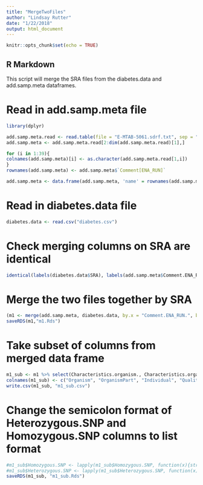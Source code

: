 ```yaml
---
title: "MergeTwoFiles"
author: "Lindsay Rutter"
date: "1/22/2018"
output: html_document
---
```


```r
knitr::opts_chunk$set(echo = TRUE)
```

## R Markdown

This script will merge the SRA files from the diabetes.data and add.samp.meta dataframes.

# Read in add.samp.meta file
```r
library(dplyr)

add.samp.meta.read <- read.table(file = "E-MTAB-5061.sdrf.txt", sep = "\t")
add.samp.meta <- add.samp.meta.read[2:dim(add.samp.meta.read)[1],]

for (i in 1:39){
colnames(add.samp.meta)[i] <- as.character(add.samp.meta.read[1,i])
}
rownames(add.samp.meta) <- add.samp.meta$`Comment[ENA_RUN]`

add.samp.meta <- data.frame(add.samp.meta, 'name' = rownames(add.samp.meta))
```

# Read in diabetes.data file
```r
diabetes.data <- read.csv("diabetes.csv")
```

# Check merging columns on SRA are identical 
```r
identical(labels(diabetes.data$SRA), labels(add.samp.meta$Comment.ENA_RUN.))
```

# Merge the two files together by SRA
```r
(m1 <- merge(add.samp.meta, diabetes.data, by.x = "Comment.ENA_RUN.", by.y = "SRA"))
saveRDS(m1,"m1.Rds")
```

# Take subset of columns from merged data frame
```r
m1_sub <- m1 %>% select(Characteristics.organism., Characteristics.organism.part., Characteristics.individual., Characteristics.single.cell.well.quality., Factor.Value.cell.type., Characteristics.sex., Characteristics.age., Characteristics.body.mass.index., Factor.Value.disease., Heterozygous.SNPs, Homozygous.SNPs)
colnames(m1_sub) <- c("Organism", "OrganismPart", "Individual", "Quality", "Cell", "Sex", "Age", "BMI", "Disease", "Heterozygous.SNP", "Homozygous.SNP")
write.csv(m1_sub, "m1_sub.csv")
```

# Change the semicolon format of Heterozygous.SNP and Homozygous.SNP columns to list format
```r
#m1_sub$Homozygous.SNP <- lapply(m1_sub$Homozygous.SNP, function(x){strsplit((as.character(x)), ";")})
#m1_sub$Heterozygous.SNP <- lapply(m1_sub$Heterozygous.SNP, function(x){strsplit((as.character(x)), ";")})
saveRDS(m1_sub, "m1_sub.Rds")
```

